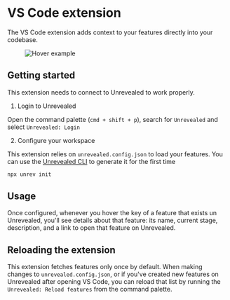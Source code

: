 # VS Code extension

The VS Code extension adds context to your features directly into your codebase.

<figure>
  <img src="/img/docs/vscode/hover-example.gif" alt="Hover example" />
</figure>

## Getting started

This extension needs to connect to Unrevealed to work properly.

1. Login to Unrevealed

Open the command palette (`cmd + shift + p`), search for `Unrevealed` and select `Unrevealed: Login`

2. Configure your workspace

This extension relies on `unrevealed.config.json` to load your features. You can use the [Unrevealed CLI](https://www.npmjs.com/package/unrev) to generate it for the first time

```bash
npx unrev init
```

## Usage

Once configured, whenever you hover the key of a feature that exists un Unrevealed, you'll see details about that feature: its name, current stage, description, and a link to open that feature on Unrevealed.

## Reloading the extension

This extension fetches features only once by default. When making changes to `unrevealed.config.json`, or if you've created new features on Unrevealed after opening VS Code, you can reload that list by running the `Unrevealed: Reload features` from the command palette.
